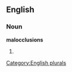 
==English==

===Noun===
'''malocclusions'''

# {{plural of|[[malocclusion]]}}

[[Category:English plurals]]